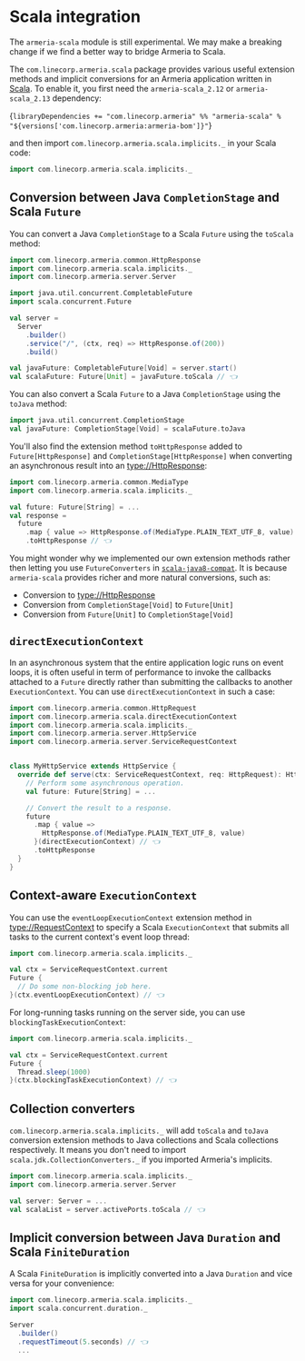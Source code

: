 
# Scala integration

<Tip>

The `armeria-scala` module is still experimental. We may make a breaking change if we find a better way
to bridge Armeria to Scala.

</Tip>

The `com.linecorp.armeria.scala` package provides various useful extension methods and implicit conversions
for an Armeria application written in [Scala](https://www.scala-lang.org/). To enable it, you first need
the `armeria-scala_2.12` or `armeria-scala_2.13` dependency:

<CodeBlock language="groovy" filename="build.sbt">{`
libraryDependencies += "com.linecorp.armeria" %% "armeria-scala" % "${versions['com.linecorp.armeria:armeria-bom']}"
`}</CodeBlock>

and then import `com.linecorp.armeria.scala.implicits._` in your Scala code:

```scala
import com.linecorp.armeria.scala.implicits._
```

## Conversion between Java `CompletionStage` and Scala `Future`

You can convert a Java `CompletionStage` to a Scala `Future` using the `toScala` method:

```scala
import com.linecorp.armeria.common.HttpResponse
import com.linecorp.armeria.scala.implicits._
import com.linecorp.armeria.server.Server

import java.util.concurrent.CompletableFuture
import scala.concurrent.Future

val server =
  Server
    .builder()
    .service("/", (ctx, req) => HttpResponse.of(200))
    .build()

val javaFuture: CompletableFuture[Void] = server.start()
val scalaFuture: Future[Unit] = javaFuture.toScala // 👈
```

You can also convert a Scala `Future` to a Java `CompletionStage` using the `toJava` method:

```scala
import java.util.concurrent.CompletionStage
val javaFuture: CompletionStage[Void] = scalaFuture.toJava
```

You'll also find the extension method `toHttpResponse` added to `Future[HttpResponse]` and
`CompletionStage[HttpResponse]` when converting an asynchronous result into an <type://HttpResponse>:

```scala
import com.linecorp.armeria.common.MediaType
import com.linecorp.armeria.scala.implicits._

val future: Future[String] = ...
val response =
  future
    .map { value => HttpResponse.of(MediaType.PLAIN_TEXT_UTF_8, value) }
    .toHttpResponse // 👈
```

<Tip>

You might wonder why we implemented our own extension methods rather then letting you use
`FutureConverters` in [`scala-java8-compat`](https://github.com/scala/scala-java8-compat).
It is because `armeria-scala` provides richer and more natural conversions, such as:

- Conversion to <type://HttpResponse>
- Conversion from `CompletionStage[Void]` to `Future[Unit]`
- Conversion from `Future[Unit]` to `CompletionStage[Void]`

</Tip>

## `directExecutionContext`

In an asynchronous system that the entire application logic runs on event loops, it is often useful
in term of performance to invoke the callbacks attached to a `Future` directly rather than submitting
the callbacks to another `ExecutionContext`. You can use `directExecutionContext` in such a case:

```scala
import com.linecorp.armeria.common.HttpRequest
import com.linecorp.armeria.scala.directExecutionContext
import com.linecorp.armeria.scala.implicits._
import com.linecorp.armeria.server.HttpService
import com.linecorp.armeria.server.ServiceRequestContext


class MyHttpService extends HttpService {
  override def serve(ctx: ServiceRequestContext, req: HttpRequest): HttpResponse = {
    // Perform some asynchronous operation.
    val future: Future[String] = ...

    // Convert the result to a response.
    future
      .map { value =>
        HttpResponse.of(MediaType.PLAIN_TEXT_UTF_8, value)
      }(directExecutionContext) // 👈
      .toHttpResponse
  }
}
```

## Context-aware `ExecutionContext`

You can use the `eventLoopExecutionContext` extension method in <type://RequestContext> to specify a Scala
`ExecutionContext` that submits all tasks to the current context's event loop thread:

```scala
import com.linecorp.armeria.scala.implicits._

val ctx = ServiceRequestContext.current
Future {
  // Do some non-blocking job here.
}(ctx.eventLoopExecutionContext) // 👈
```

For long-running tasks running on the server side, you can use `blockingTaskExecutionContext`:

```scala
import com.linecorp.armeria.scala.implicits._

val ctx = ServiceRequestContext.current
Future {
  Thread.sleep(1000)
}(ctx.blockingTaskExecutionContext) // 👈
```

## Collection converters

`com.linecorp.armeria.scala.implicits._` will add `toScala` and `toJava` conversion extension methods to
Java collections and Scala collections respectively. It means you don't need to import
`scala.jdk.CollectionConverters._` if you imported Armeria's implicits.

```scala
import com.linecorp.armeria.scala.implicits._
import com.linecorp.armeria.server.Server

val server: Server = ...
val scalaList = server.activePorts.toScala // 👈
```

## Implicit conversion between Java `Duration` and Scala `FiniteDuration`

A Scala `FiniteDuration` is implicitly converted into a Java `Duration` and vice versa for your convenience:

```scala
import com.linecorp.armeria.scala.implicits._
import scala.concurrent.duration._

Server
  .builder()
  .requestTimeout(5.seconds) // 👈
  ...
```
